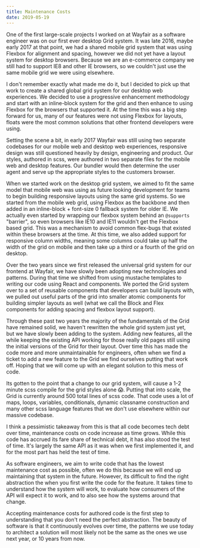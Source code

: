 ```yaml
---
title: Maintenance Costs
date: 2019-05-19
---
```




One of the first large-scale projects I worked on at Wayfair as a software
engineer was on our first ever desktop Grid system. It was late 2016, maybe
early 2017 at that point, we had a shared mobile grid system that was using
Flexbox for alignment and spacing, however we did not yet have a layout system
for desktop browsers. Because we are an e-commerce company we still had to
support IE8 and other IE browsers, so we couldn't just use the same mobile grid
we were using elsewhere.

I don't remember exactly what made me do it, but I decided to pick up that work
to create a shared global grid system for our desktop web experiences. We
decided to use a progressive enhancement methodology and start with an
inline-block system for the grid and then enhance to using Flexbox for the
browsers that supported it. At the time this was a big step forward for us, many
of our features were not using Flexbox for layouts, floats were the most common
solutions that other frontend developers were using.

Setting the scene a bit, in early 2017 Wayfair was still using two separate
codebases for our mobile web and desktop web experiences, responsive design was
still questioned heavily by design, engineering and product. Our styles,
authored in scss, were authored in two separate files for the mobile web and
desktop features. Our bundler would then determine the user agent and serve up
the appropriate styles to the customers browser.

When we started work on the desktop grid system, we aimed to fit the same model
that mobile web was using as future looking development for teams to begin
building responsive layouts using the same grid systems. So we started from the
mobile web grid, using Flexbox as the backbone and then added in an
inline-block + font-size 0 fallback system for older IE. We actually even
started by wrapping our flexbox system behind an `@supports` "barrier", so even
browsers like IE10 and IE11 wouldn't get the Flexbox based grid. This was a
mechanism to avoid common flex-bugs that existed within these browsers at the
time. At this time, we also added support for responsive column widths, meaning
some columns could take up half the width of the grid on mobile and then take up
a third or a fourth of the grid on desktop.

Over the two years since we first released the universal grid system for our
frontend at Wayfair, we have slowly been adopting new technologies and patterns.
During that time we shifted from using mustache templates to writing our code
using React and components. We ported the Grid system over to a set of reusable
components that developers can build layouts with, we pulled out useful parts of
the grid into smaller atomic components for building simpler layouts as well
(what we call the Block and Flex components for adding spacing and flexbox
layout support).

Through these past two years the majority of the fundamentals of the Grid have
remained solid, we haven't rewritten the whole grid system just yet, but we have
slowly been adding to the system. Adding new features, all the while keeping the
existing API working for those really old pages still using the initial versions
of the Grid for their layout. Over time this has made the code more and more
unmaintainable for engineers, often when we find a ticket to add a new feature
to the Grid we find ourselves putting that work off. Hoping that we will come up
with an elegant solution to this mess of code.

Its gotten to the point that a change to our grid system, will cause a 1-2
minute scss compile for the grid styles alone 😱. Putting that into scale, the
Grid is currently around 500 total lines of scss code. That code uses a lot of
maps, loops, variables, conditionals, dynamic classname construction and many
other scss language features that we don't use elsewhere within our massive
codebase.

I think a pessimistic takeaway from this is that all code becomes tech debt over
time, maintenance costs on code increase as time grows. While this code has
accrued its fare share of technical debt, it has also stood the test of time.
It's largely the same API as it was when we first implemented it, and for the
most part has held the test of time.

As software engineers, we aim to write code that has the lowest maintenance cost
as possible, often we do this because we will end up maintaining that system in
the future. However, its difficult to find the right abstraction the when you
first write the code for the feature. It takes time to understand how the system
will work, to evaluate how consumers of the API will expect it to work, and to
also see how the systems around that change.

Accepting maintenance costs for authored code is the first step to understanding
that you don't need the perfect abstraction. The beauty of software is that it
continuously evolves over time, the patterns we use today to architect a
solution will most likely not be the same as the ones we use next year, or 10
years from now.
